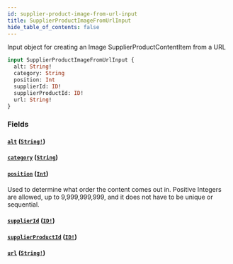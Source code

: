 ```yaml
---
id: supplier-product-image-from-url-input
title: SupplierProductImageFromUrlInput
hide_table_of_contents: false
---
```



Input object for creating an Image SupplierProductContentItem from a URL

```graphql
input SupplierProductImageFromUrlInput {
  alt: String!
  category: String
  position: Int
  supplierId: ID!
  supplierProductId: ID!
  url: String!
}
```


### Fields

#### [`alt`](#) ([`String!`](/developers/supplier-apis/supply-api/graphql/reference/scalars/string))




#### [`category`](#) ([`String`](/developers/supplier-apis/supply-api/graphql/reference/scalars/string))




#### [`position`](#) ([`Int`](/developers/supplier-apis/supply-api/graphql/reference/scalars/int))

Used to determine what order the content comes out in.
Positive Integers are allowed, up to 9,999,999,999, and it does not have to be unique or sequential.


#### [`supplierId`](#) ([`ID!`](/developers/supplier-apis/supply-api/graphql/reference/scalars/id))




#### [`supplierProductId`](#) ([`ID!`](/developers/supplier-apis/supply-api/graphql/reference/scalars/id))




#### [`url`](#) ([`String!`](/developers/supplier-apis/supply-api/graphql/reference/scalars/string))







